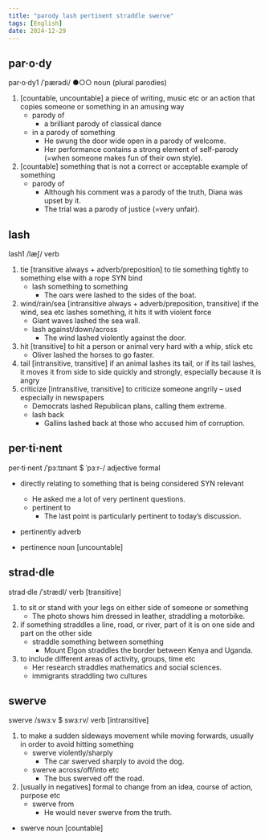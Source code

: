 ```yaml
---
title: "parody lash pertinent straddle swerve"
tags: [English]
date: 2024-12-29
---
```


## par·o·dy

par‧o‧dy1 /ˈpærədi/ ●○○ noun (plural parodies)

1. [countable, uncountable] a piece of writing, music etc or an action that copies someone or something in an amusing way
   - parody of
     - a brilliant parody of classical dance
   - in a parody of something
     - He swung the door wide open in a parody of welcome.
     - Her performance contains a strong element of self-parody (=when someone makes fun of their own style).
2. [countable] something that is not a correct or acceptable example of something
   - parody of
     - Although his comment was a parody of the truth, Diana was upset by it.
     - The trial was a parody of justice (=very unfair).

## lash

lash1 /læʃ/ verb

1. tie [transitive always + adverb/preposition] to tie something tightly to something else with a rope SYN bind
   - lash something to something
     - The oars were lashed to the sides of the boat.
2. wind/rain/sea [intransitive always + adverb/preposition, transitive] if the wind, sea etc lashes something, it hits it with violent force
   - Giant waves lashed the sea wall.
   - lash against/down/across
     - The wind lashed violently against the door.
3. hit [transitive] to hit a person or animal very hard with a whip, stick etc
   - Oliver lashed the horses to go faster.
4. tail [intransitive, transitive] if an animal lashes its tail, or if its tail lashes, it moves it from side to side quickly and strongly, especially because it is angry
5. criticize [intransitive, transitive] to criticize someone angrily – used especially in newspapers
   - Democrats lashed Republican plans, calling them extreme.
   - lash back
     - Gallins lashed back at those who accused him of corruption.

## per·ti·nent

per‧ti‧nent /ˈpɜːtɪnənt $ ˈpɜːr-/ adjective formal

- directly relating to something that is being considered SYN relevant

  - He asked me a lot of very pertinent questions.
  - pertinent to
    - The last point is particularly pertinent to today’s discussion.

- pertinently adverb
- pertinence noun [uncountable]

## strad·dle

strad‧dle /ˈstrædl/ verb [transitive]

1. to sit or stand with your legs on either side of someone or something
   - The photo shows him dressed in leather, straddling a motorbike.
2. if something straddles a line, road, or river, part of it is on one side and part on the other side
   - straddle something between something
     - Mount Elgon straddles the border between Kenya and Uganda.
3. to include different areas of activity, groups, time etc
   - Her research straddles mathematics and social sciences.
   - immigrants straddling two cultures

## swerve

swerve /swɜːv $ swɜːrv/ verb [intransitive]

1. to make a sudden sideways movement while moving forwards, usually in order to avoid hitting something
   - swerve violently/sharply
     - The car swerved sharply to avoid the dog.
   - swerve across/off/into etc
     - The bus swerved off the road.
2. [usually in negatives] formal to change from an idea, course of action, purpose etc
   - swerve from
     - He would never swerve from the truth.

- swerve noun [countable]

